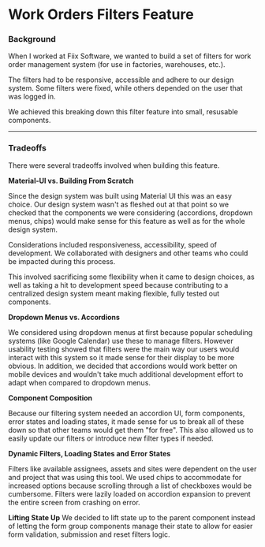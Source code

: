 

<Meta title="Work Orders Filters/Intro" />

# Work Orders Filters Feature

### Background
When I worked at Fiix Software, we wanted to build a set of filters for work order management system (for use in factories, warehouses, etc.).

The filters had to be responsive, accessible and adhere to our design system. Some filters were fixed, while others depended on the user that was logged in. 

We achieved this breaking down this filter feature into small, resusable components. 

---
### Tradeoffs

There were several tradeoffs involved when building this feature. 

**Material-UI vs. Building From Scratch**

Since the design system was built using Material UI this was an easy choice. Our design system wasn't as fleshed out at that point so we checked that the components we were considering (accordions, dropdown menus, chips) would make sense for this feature as well as for the whole design system.

Considerations included responsiveness, accessibility, speed of development. We collaborated with designers and other teams who could be impacted during this process.

This involved sacrificing some flexibility when it came to design choices, as well as taking a hit to development speed because contributing to a centralized design system meant making flexible, fully tested out components.

**Dropdown Menus vs. Accordions**

We considered using dropdown menus at first because popular scheduling systems (like Google Calendar) use these to manage filters. However usability testing showed that filters were the main way our users would interact with this system so it made sense for their display to be more obvious. In addition, we decided that accordions would work better on mobile devices and wouldn't take much additional development effort to adapt when compared to dropdown menus.

**Component Composition**

Because our filtering system needed an accordion UI, form components, error states and loading states, it made sense for us to break all of these down so that other teams would get them "for free". This also allowed us to easily update our filters or introduce new filter types if needed.

**Dynamic Filters, Loading States and Error States**

Filters like available assignees, assets and sites were dependent on the user and project that was using this tool. We used chips to accommodate for increased options because scrolling through a list of checkboxes would be cumbersome. Filters were lazily loaded on accordion expansion to prevent the entire screen from crashing on error.

**Lifting State Up**
We decided to lift state up to the parent component instead of letting the form group components manage their state to allow for easier form validation, submission and reset filters logic. 

